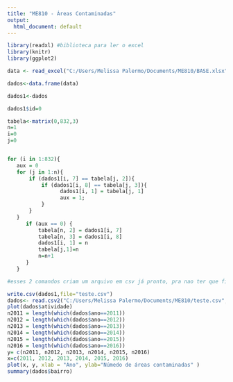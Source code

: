 ```yaml
---
title: "ME810 - Áreas Contaminadas"
output:
  html_document: default
---
```


```r
library(readxl) #biblioteca para ler o excel
library(knitr)
library(ggplot2)

data <- read_excel("C:/Users/Melissa Palermo/Documents/ME810/BASE.xlsx") #leitura dos dados

dados<-data.frame(data)

dados1<-dados

dados1$id=0

tabela<-matrix(0,832,3)
n=1
i=0
j=0


for (i in 1:832){
   aux = 0
   for (j in 1:n){
       if (dados1[i, 7] == tabela[j, 2]){
           if (dados1[i, 8] == tabela[j, 3]){
                 dados1[i, 1] = tabela[j, 1]
                 aux = 1;
           }
       }
   }
      if (aux == 0) {
          tabela[n, 2] = dados1[i, 7]
          tabela[n, 3] = dados1[i, 8]
          dados1[i, 1] = n
          tabela[j,1]=n
          n=n+1
      }
   }

#esses 2 comandos criam um arquivo em csv já pronto, pra nao ter que ficar rodando o excel sempre

write.csv(dados1,file="teste.csv")
dados<- read.csv2("C:/Users/Melissa Palermo/Documents/ME810/teste.csv",sep=",")
plot(dados$atividade)
n2011 = length(which(dados$ano==2011))
n2012 = length(which(dados$ano==2012))
n2013 = length(which(dados$ano==2013))
n2014 = length(which(dados$ano==2014))
n2015 = length(which(dados$ano==2015))
n2016 = length(which(dados$ano==2016))
y= c(n2011, n2012, n2013, n2014, n2015, n2016)
x=c(2011, 2012, 2013, 2014, 2015, 2016)
plot(x, y, xlab = "Ano", ylab="Númedo de áreas contaminadas" )
summary(dados$bairro)
```



```r

```
